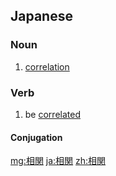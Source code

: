 ==Japanese==
{{ja-kanjitab|そう|かん|yomi=on}}

===Noun===
{{ja-noun|そうかん}}

# [[correlation]]

===Verb===
{{ja-verb-suru|そうかん}}

# be [[correlated]] 

====Conjugation====
{{ja-suru|そうかん}}

[[mg:相関]]
[[ja:相関]]
[[zh:相関]]